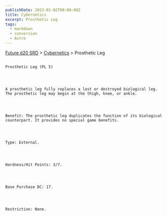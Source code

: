 ```yaml
---
publishDate: 2023-01-02T00:00:00Z
title: Cybernetics
excerpt: Prosthetic Leg
tags:
  - markdown
  - conversion
  - Astro
---
```







[Future d20 SRD](/#futureD20)
     > [Cybernetics](future-d20-srd-cybernetics-index)
     > Prosthetic Leg
    




## 
    Prosthetic Leg (PL 5)
   



    A prosthetic leg fully replaces a lost or destroyed biological leg. The prosthetic leg may begin at the thigh, knee, or ankle.
   



    Benefit: The prosthetic leg duplicates the function of its biological counterpart. It provides no special game benefits.
   



    Type: External.
   



    Hardness/Hit Points: 3/7.
   



    Base Purchase DC: 17.
   



    Restriction: None.
   





